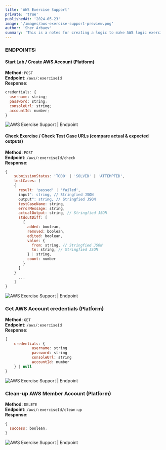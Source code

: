 ```yaml
---
title: 'AWS Exercise Support'
private: 'true'
publishedAt: '2024-05-23'
image: '/images/aws-exercise-support-preview.png'
author: 'Sher Arbaev'
summary: 'This is a notes for creating a logic to make AWS logic exercise support on platform'
---
```


### ENDPOINTS:

#### Start Lab / Create AWS Account (Platform)

**Method**: `POST` <br />
**Endpoint**: `/aws/:exerciseId` <br />
**Response:**

```jsx
credentials: {
  username: string;
  password: string;
  consoleUrl: string;
  accountId: number;
}
```

<Image
  src="https://sherbolotarbaev.co/images/aws-exercise-support.png"
  alt="AWS Exercise Support | Endpoint"
/>

#### Check Exercise / Check Test Case URLs (compare actual & expected outputs)

**Method**: `POST` <br />
**Endpoint**: `/aws/:exerciseId/check` <br />
**Response:**

```jsx
{
	submissionStatus: 'TODO' | 'SOLVED' | 'ATTEMPTED',
	testCases: [
    {
      result: 'passed' | 'failed',
      input": string, // Stringfied JSON
      output": string, // Stringfied JSON
      testCaseName: string,
      errorMessage: string,
      actualOutput: string, // Stringfied JSON
      stdoutDiff: [
        {
          added: boolean,
          removed: boolean,
          edited: boolean,
          value: {
            from: string, // Stringfied JSON
            to: string, // Stringfied JSON
          } | string,
          count: number
        }
      ]
    }
	  ...
	]
}
```

<Image
  src="https://sherbolotarbaev.co/images/aws-exercise-support2.png"
  alt="AWS Exercise Support | Endpoint"
/>

### Get AWS Account credentials (Platform)

**Method**: `GET` <br />
**Endpoint**: `/aws/:exerciseId` <br />
**Response:**

```jsx
{
	credentials: {
			username: string
			password: string
			consoleUrl: string
			accountId: number
	} | null
}
```

<Image
  src="https://sherbolotarbaev.co/images/aws-exercise-support3.png"
  alt="AWS Exercise Support | Endpoint"
/>

### Clean-up AWS Member Account (Platform)

**Method**: `DELETE` <br />
**Endpoint**: `/aws/:exerciseId/clean-up` <br />
**Response:**

```jsx
{
  success: boolean;
}
```

<Image
  src="https://sherbolotarbaev.co/images/aws-exercise-support4.png"
  alt="AWS Exercise Support | Endpoint"
/>
